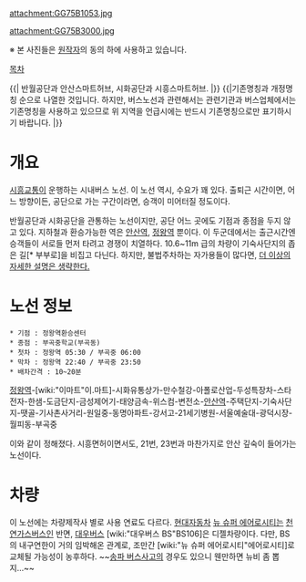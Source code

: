 attachment:GG75B1053.jpg

attachment:GG75B3000.jpg

※ 본 사진들은 [http://blog.naver.com/trainmaster1 원작자]의 동의 하에 사용하고 있습니다.

[[목차]]

{{|
반월공단과 안산스마트허브, 시화공단과 시흥스마트허브. 
|}}
{{|기존명칭과 개정명칭 순으로 나열한 것입니다. 하지만, 버스노선과 관련해서는 관련기관과 버스업체에서는 기존명칭을 사용하고 있으므로 위 지역을 언급시에는 반드시 기존명칭으로만 표기하시기 바랍니다.
|}}

= 개요 =
[[시흥교통]]이 운행하는 시내버스 노선. 이 노선 역시, 수요가 꽤 있다. 출퇴근 시간이면, 어느 방향이든, 공단으로 가는 구간이라면, 승객이 미어터질 정도이다.

반월공단과 시화공단을 관통하는 노선이지만, 공단 어느 곳에도 기점과 종점을 두지 않고 있다. 지하철과 환승가능한 역은 [[안산역]], [[정왕역]] 뿐이다. 이 두군데에서는 출근시간엔 승객들이 서로들 먼저 타려고 경쟁이 치열하다. 10.6~11m 급의 차량이 기숙사단지의 좁은 길[* 부부로]을 비집고 다닌다. 하지만, 불법주차하는 자가용들이 많다면, [[더 이상의 자세한 설명은 생략한다.]]

= 노선 정보 =
 * 기점 : 정왕역환승센터
 * 종점 : 부곡중학교(부곡동)
 * 첫차 : 정왕역 05:30 / 부곡중 06:00
 * 막차 : 정왕역 22:40 / 부곡중 23:50
 * 배차간격 : 10~20분

[[정왕역]]-[wiki:"이마트"이.마트]-시화유통상가-만수철강-아폴로산업-두성특장차-스타전자-한샘-도금단지-금성제어기-태양금속-위스컴-변전소-[[안산역]]-주택단지-기숙사단지-땟골-기사촌사거리-원일중-동명아파트-강서고-21세기병원-서울예술대-광덕시장-월피동-부곡중

이와 같이 정해졌다. 시흥면허이면서도, 21번, 23번과 마찬가지로 안산 깊숙이 들어가는 노선이다.

= 차량 =
이 노선에는 차량제작사 별로 사용 연료도 다르다. [[현대자동차]] [[뉴 슈퍼 에어로시티]]는 [[천연가스버스]]인 반면, [[대우버스]] [wiki:"대우버스 BS"BS106]은 디젤차량이다. 다만, BS의 내구연한이 거의 임박해온 관계로, 조만간 [wiki:"뉴 슈퍼 에어로시티"에어로시티]로 교체될 가능성이 농후하다. ~~[[송파 버스사고]]의 경우도 있으니 웬만하면 뉴비 좀 뽑지...~~
